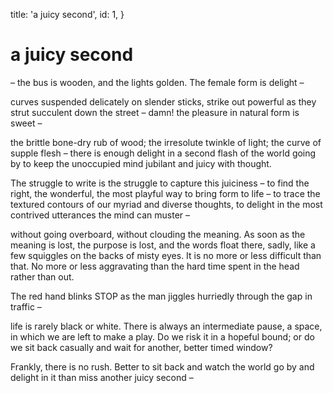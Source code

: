   title: 'a juicy second',
  id: 1,
}

<!--more-->
# a juicy second

– the bus is wooden, and the lights golden. The female form is delight –  

curves suspended delicately on slender sticks, strike out powerful as they strut succulent down the street –
damn! the pleasure in natural form is sweet –

the brittle bone-dry rub of wood; the irresolute twinkle of light; the curve of supple flesh – there is enough delight in a second flash of the world going by to keep the unoccupied mind jubilant and juicy with thought.

The struggle to write is the struggle to capture this juiciness – to find the right, the wonderful, the most playful way to bring form to life – to trace the textured contours of our myriad and diverse thoughts, to delight in the most contrived utterances the mind can muster –

without going overboard, without clouding the meaning. As soon as the meaning is lost, the purpose is lost, and the words float there, sadly, like a few squiggles on the backs of misty eyes. It is no more or less difficult than that. No more or less aggravating than the hard time spent in the head rather than out.

The red hand blinks STOP as the man jiggles hurriedly through the gap in traffic –

life is rarely black or white. There is always an intermediate pause, a space, in which we are left to make a play. Do we risk it in a hopeful bound; or do we sit back casually and wait for another, better timed window?

Frankly, there is no rush. Better to sit back and watch the world go by and delight in it than miss another juicy second –
